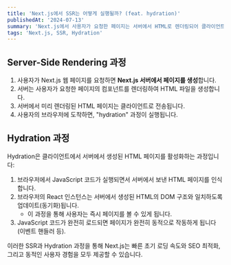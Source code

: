 ```yaml
---
title: 'Next.js에서 SSR는 어떻게 실행될까? (feat. hydration)'
publishedAt: '2024-07-13'
summary: 'Next.js에서 사용자가 요청한 페이지는 서버에서 HTML로 렌더링되어 클라이언트로 전송되고, 이후 브라우저에서 JavaScript가 실행되어 서버에서 생성된 HTML을 활성화하여 페이지가 동적으로 작동하게 된다.'
tags: 'Next.js, SSR, Hydration'
---
```


## Server-Side Rendering 과정

1. 사용자가 Next.js 웹 페이지를 요청하면 **Next.js 서버에서 페이지를 생성**합니다.
2. 서버는 사용자가 요청한 페이지의 컴포넌트를 렌더링하여 HTML 파일을 생성합니다.
3. 서버에서 미리 렌더링된 HTML 페이지는 클라이언트로 전송됩니다.
4. 사용자의 브라우저에 도착하면, "hydration" 과정이 실행됩니다.

## Hydration 과정

Hydration은 클라이언트에서 서버에서 생성된 HTML 페이지를 활성화하는 과정입니다:

1. 브라우저에서 JavaScript 코드가 실행되면서 서버에서 보낸 HTML 페이지를 인식합니다.
2. 브라우저의 React 인스턴스는 서버에서 생성된 HTML의 DOM 구조와 일치하도록 업데이트(동기화)됩니다.
   - 이 과정을 통해 사용자는 즉시 페이지를 볼 수 있게 됩니다.
3. JavaScript 코드가 완전히 로드되면 페이지가 완전히 동적으로 작동하게 됩니다(이벤트 핸들러 등).

이러한 SSR과 Hydration 과정을 통해 Next.js는 빠른 초기 로딩 속도와 SEO 최적화, 그리고 동적인 사용자 경험을 모두 제공할 수 있습니다.